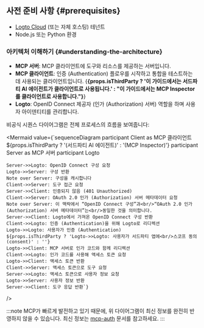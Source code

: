 
## 사전 준비 사항 \{#prerequisites}

- [Logto Cloud](https://cloud.logto.io) (또는 자체 호스팅) 테넌트
- Node.js 또는 Python 환경

### 아키텍처 이해하기 \{#understanding-the-architecture}

- **MCP 서버**: MCP 클라이언트에 도구와 리소스를 제공하는 서버입니다.
- **MCP 클라이언트**: 인증 (Authentication) 플로우를 시작하고 통합을 테스트하는 데 사용되는 클라이언트입니다. {<b>{props.isThirdParty ? '이 가이드에서는 서드파티 AI 에이전트가 클라이언트로 사용됩니다.' : "이 가이드에서는 MCP Inspector를 클라이언트로 사용합니다."}</b>}
- **Logto**: OpenID Connect 제공자 (인가 (Authorization) 서버) 역할을 하며 사용자 아이덴티티를 관리합니다.

비공식 시퀀스 다이어그램은 전체 프로세스의 흐름을 보여줍니다:

<Mermaid value={`sequenceDiagram
    participant Client as MCP 클라이언트<br/>${props.isThirdParty ? '(서드파티 AI 에이전트)' : '(MCP Inspector)'}
    participant Server as MCP 서버
    participant Logto

    Server->>Logto: OpenID Connect 구성 요청
    Logto->>Server: 구성 반환
    Note over Server: 구성을 캐시합니다
    Client->>Server: 도구 접근 요청
    Server->>Client: 인증되지 않음 (401 Unauthorized)
    Client->>Server: OAuth 2.0 인가 (Authorization) 서버 메타데이터 요청
    Note over Server: 이 맥락에서 “OpenID Connect 구성”과<br/>“OAuth 2.0 인가 (Authorization) 서버 메타데이터”는<br/>동일한 것을 의미합니다.
    Server->>Client: Logto에서 가져온 OpenID Connect 구성 반환
    Client->>Logto: 인증 (Authentication)을 위해 Logto로 리디렉션
    Logto->>Logto: 사용자가 인증 (Authentication)
    ${props.isThirdParty ? 'Logto->>Logto: 사용자가 서드파티 앱에<br/>스코프 동의 (consent)' : ''}
    Logto->>Client: MCP 서버로 인가 코드와 함께 리디렉션
    Client->>Logto: 인가 코드를 사용해 액세스 토큰 요청
    Logto->>Client: 액세스 토큰 반환
    Client->>Server: 액세스 토큰으로 도구 요청
    Server->>Logto: 액세스 토큰으로 사용자 정보 요청
    Logto->>Server: 사용자 정보 반환
    Server->>Client: 도구 응답 반환`}

/>

:::note
MCP가 빠르게 발전하고 있기 때문에, 위 다이어그램이 최신 정보를 완전히 반영하지 않을 수 있습니다. 최신 정보는 [mcp-auth](https://mcp-auth.dev) 문서를 참고하세요.
:::
